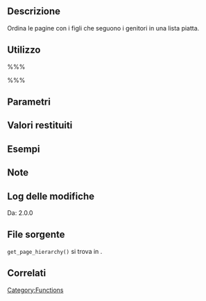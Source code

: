 {{Languages|
{{en|Function Reference/get_page_hierarchy}}
{{it|Riferimento funzioni/get_page_hierarchy}}
}}

== Descrizione ==
Ordina le pagine con i figli che seguono i genitori in una lista piatta.

== Utilizzo ==
%%%<?php get_page_hierarchy( $posts, $parent ) ?>%%%

== Parametri ==
{{it:Parameter|$posts|array|Array di post.}}
{{it:Parameter|$parent|integer|ID della pagina genitore.|opzionale|0}}

== Valori restituiti ==
{{it:Return||array|Una lista organizzata in modo gerarchico. I figli seguono immediatamente i loro genitori.}}

== Esempi ==
<!-- Need creative examples. Feel free to link to external examples. -->

== Note ==

== Log delle modifiche ==
Da: 2.0.0

== File sorgente ==
<!-- Need links to current source code files -->
<tt>get_page_hierarchy()</tt> si trova in {{Trac|wp-includes/post.php}}.

== Correlati ==
{{Page Tags}}

{{it:Tag Footer}}

[[Category:Functions]]